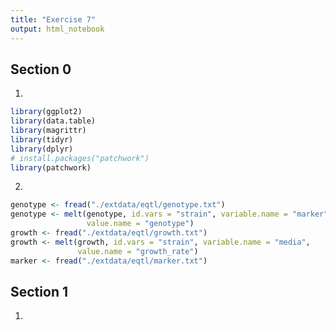 ```yaml
---
title: "Exercise 7"
output: html_notebook
---
```


## Section 0

1.
```r
library(ggplot2)
library(data.table)
library(magrittr)
library(tidyr)
library(dplyr)
# install.packages("patchwork")
library(patchwork)
```

2.
```r
genotype <- fread("./extdata/eqtl/genotype.txt")
genotype <- melt(genotype, id.vars = "strain", variable.name = "marker",
                 value.name = "genotype")
growth <- fread("./extdata/eqtl/growth.txt")
growth <- melt(growth, id.vars = "strain", variable.name = "media",
               value.name = "growth_rate")
marker <- fread("./extdata/eqtl/marker.txt")
```

## Section 1

1.
```r

```

































